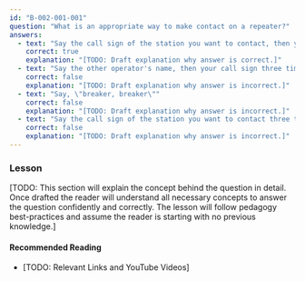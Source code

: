 ```yaml
---
id: "B-002-001-001"
question: "What is an appropriate way to make contact on a repeater?"
answers:
  - text: "Say the call sign of the station you want to contact, then your call sign"
    correct: true
    explanation: "[TODO: Draft explanation why answer is correct.]"
  - text: "Say the other operator's name, then your call sign three times"
    correct: false
    explanation: "[TODO: Draft explanation why answer is incorrect.]"
  - text: "Say, \"breaker, breaker\""
    correct: false
    explanation: "[TODO: Draft explanation why answer is incorrect.]"
  - text: "Say the call sign of the station you want to contact three times"
    correct: false
    explanation: "[TODO: Draft explanation why answer is incorrect.]"
---
```


### Lesson

[TODO: This section will explain the concept behind the question in detail. Once drafted the reader will understand all necessary concepts to answer the question confidently and correctly. The lesson will follow pedagogy best-practices and assume the reader is starting with no previous knowledge.]

#### Recommended Reading

- [TODO: Relevant Links and YouTube Videos]
